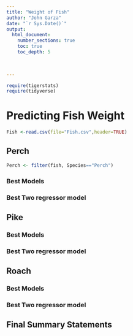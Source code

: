 ```yaml
---
title: "Weight of Fish"
author: "John Garza"
date: "`r Sys.Date()`"  
output: 
  html_document:
    number_sections: true
    toc: true
    toc_depth: 5

 
    
---
```



```r
require(tigerstats)
require(tidyverse)
```

# Predicting Fish Weight

```r
Fish <-read.csv(file="Fish.csv",header=TRUE)
```

## Perch

```r
Perch <- filter(fish, Species=="Perch")
```


### Best Models

### Best Two regressor model


## Pike

### Best Models

### Best Two regressor model

## Roach

### Best Models

### Best Two regressor model

## Final Summary Statements